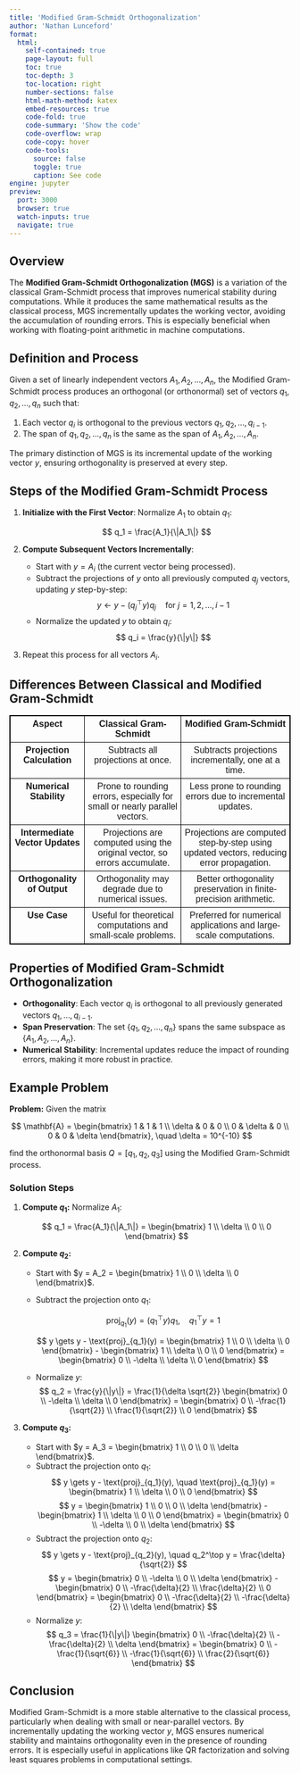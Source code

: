 ```yaml
---
title: 'Modified Gram-Schmidt Orthogonalization'
author: 'Nathan Lunceford'
format:
  html:
    self-contained: true
    page-layout: full
    toc: true
    toc-depth: 3
    toc-location: right
    number-sections: false
    html-math-method: katex
    embed-resources: true
    code-fold: true
    code-summary: 'Show the code'
    code-overflow: wrap
    code-copy: hover
    code-tools:
      source: false
      toggle: true
      caption: See code
engine: jupyter
preview:
  port: 3000
  browser: true
  watch-inputs: true
  navigate: true
---
```


## Overview

The **Modified Gram-Schmidt Orthogonalization (MGS)** is a variation of the classical Gram-Schmidt process that improves numerical stability during computations. While it produces the same mathematical results as the classical process, MGS incrementally updates the working vector, avoiding the accumulation of rounding errors. This is especially beneficial when working with floating-point arithmetic in machine computations.

## Definition and Process

Given a set of linearly independent vectors $A_1, A_2, \dots, A_n$, the Modified Gram-Schmidt process produces an orthogonal (or orthonormal) set of vectors $q_1, q_2, \dots, q_n$ such that:

1. Each vector $q_i$ is orthogonal to the previous vectors $q_1, q_2, \dots, q_{i-1}$.
2. The span of $q_1, q_2, \dots, q_n$ is the same as the span of $A_1, A_2, \dots, A_n$.

The primary distinction of MGS is its incremental update of the working vector $y$, ensuring orthogonality is preserved at every step.

## Steps of the Modified Gram-Schmidt Process

1. **Initialize with the First Vector**: Normalize $A_1$ to obtain $q_1$:

   $$
   q_1 = \frac{A_1}{\|A_1\|}
   $$

2. **Compute Subsequent Vectors Incrementally**:

   - Start with $y = A_i$ (the current vector being processed).
   - Subtract the projections of $y$ onto all previously computed $q_j$ vectors, updating $y$ step-by-step:
     $$
     y \gets y - (q_j^\top y) q_j \quad \text{for } j = 1, 2, \dots, i-1
     $$
   - Normalize the updated $y$ to obtain $q_i$:
     $$
     q_i = \frac{y}{\|y\|}
     $$

3. Repeat this process for all vectors $A_i$.

## Differences Between Classical and Modified Gram-Schmidt

<style>
    table {
        width: 100%;
        border-collapse: collapse;
        border: 1px solid black; 
    }
    th, td {
        border: 1px solid black; 
        text-align: center;
        vertical-align: top;
        font-family: Arial, sans-serif;
        padding: 5px;
    }
</style>

<table>
    <tr>
        <th>Aspect</th>
        <th>Classical Gram-Schmidt</th>
        <th>Modified Gram-Schmidt</th>
    </tr>
    <tr>
        <td><strong>Projection Calculation</strong></td>
        <td>Subtracts all projections at once.</td>
        <td>Subtracts projections incrementally, one at a time.</td>
    </tr>
    <tr>
        <td><strong>Numerical Stability</strong></td>
        <td>Prone to rounding errors, especially for small or nearly parallel vectors.</td>
        <td>Less prone to rounding errors due to incremental updates.</td>
    </tr>
    <tr>
        <td><strong>Intermediate Vector Updates</strong></td>
        <td>Projections are computed using the original vector, so errors accumulate.</td>
        <td>Projections are computed step-by-step using updated vectors, reducing error propagation.</td>
    </tr>
    <tr>
        <td><strong>Orthogonality of Output</strong></td>
        <td>Orthogonality may degrade due to numerical issues.</td>
        <td>Better orthogonality preservation in finite-precision arithmetic.</td>
    </tr>
    <tr>
        <td><strong>Use Case</strong></td>
        <td>Useful for theoretical computations and small-scale problems.</td>
        <td>Preferred for numerical applications and large-scale computations.</td>
    </tr>
</table>

## Properties of Modified Gram-Schmidt Orthogonalization

- **Orthogonality**: Each vector $q_i$ is orthogonal to all previously generated vectors $q_1, \dots, q_{i-1}$.
- **Span Preservation**: The set $\{q_1, q_2, \dots, q_n\}$ spans the same subspace as $\{A_1, A_2, \dots, A_n\}$.
- **Numerical Stability**: Incremental updates reduce the impact of rounding errors, making it more robust in practice.

## Example Problem

**Problem:** Given the matrix

$$
\mathbf{A} =
\begin{bmatrix}
1 & 1 & 1 \\
\delta & 0 & 0 \\
0 & \delta & 0 \\
0 & 0 & \delta
\end{bmatrix}, \quad \delta = 10^{-10}
$$

find the orthonormal basis $Q = [q_1, q_2, q_3]$ using the Modified Gram-Schmidt process.

### Solution Steps

1. **Compute $q_1$:**
   Normalize $A_1$:

   $$
   q_1 = \frac{A_1}{\|A_1\|} =
   \begin{bmatrix}
   1 \\ \delta \\ 0 \\ 0
   \end{bmatrix}
   $$

2. **Compute $q_2$:**

   - Start with $y = A_2 = \begin{bmatrix} 1 \\ 0 \\ \delta \\ 0 \end{bmatrix}$.
   - Subtract the projection onto $q_1$:

     $$
     \text{proj}_{q_1}(y) = (q_1^\top y) q_1, \quad q_1^\top y = 1
     $$

     $$
     y \gets y - \text{proj}_{q_1}(y) =
     \begin{bmatrix}
     1 \\ 0 \\ \delta \\ 0
     \end{bmatrix}
     -
     \begin{bmatrix}
     1 \\ \delta \\ 0 \\ 0
     \end{bmatrix}
     =
     \begin{bmatrix}
     0 \\ -\delta \\ \delta \\ 0
     \end{bmatrix}
     $$

   - Normalize $y$:
     $$
     q_2 = \frac{y}{\|y\|} = \frac{1}{\delta \sqrt{2}}
     \begin{bmatrix}
     0 \\ -\delta \\ \delta \\ 0
     \end{bmatrix}
     =
     \begin{bmatrix}
     0 \\ -\frac{1}{\sqrt{2}} \\ \frac{1}{\sqrt{2}} \\ 0
     \end{bmatrix}
     $$

3. **Compute $q_3$:**
   - Start with $y = A_3 = \begin{bmatrix} 1 \\ 0 \\ 0 \\ \delta \end{bmatrix}$.
   - Subtract the projection onto $q_1$:
     $$
     y \gets y - \text{proj}_{q_1}(y), \quad \text{proj}_{q_1}(y) =
     \begin{bmatrix}
     1 \\ \delta \\ 0 \\ 0
     \end{bmatrix}
     $$
     $$
     y = \begin{bmatrix} 1 \\ 0 \\ 0 \\ \delta \end{bmatrix} -
     \begin{bmatrix} 1 \\ \delta \\ 0 \\ 0 \end{bmatrix} =
     \begin{bmatrix} 0 \\ -\delta \\ 0 \\ \delta \end{bmatrix}
     $$
   - Subtract the projection onto $q_2$:
     $$
     y \gets y - \text{proj}_{q_2}(y), \quad q_2^\top y = \frac{\delta}{\sqrt{2}}
     $$
     $$
     y = \begin{bmatrix} 0 \\ -\delta \\ 0 \\ \delta \end{bmatrix} -
     \begin{bmatrix} 0 \\ -\frac{\delta}{2} \\ \frac{\delta}{2} \\ 0 \end{bmatrix} =
     \begin{bmatrix} 0 \\ -\frac{\delta}{2} \\ -\frac{\delta}{2} \\ \delta \end{bmatrix}
     $$
   - Normalize $y$:
     $$
     q_3 = \frac{1}{\|y\|} \begin{bmatrix} 0 \\ -\frac{\delta}{2} \\ -\frac{\delta}{2} \\ \delta \end{bmatrix} =
     \begin{bmatrix}
     0 \\ -\frac{1}{\sqrt{6}} \\ -\frac{1}{\sqrt{6}} \\ \frac{2}{\sqrt{6}}
     \end{bmatrix}
     $$

## Conclusion

Modified Gram-Schmidt is a more stable alternative to the classical process, particularly when dealing with small or near-parallel vectors. By incrementally updating the working vector $y$, MGS ensures numerical stability and maintains orthogonality even in the presence of rounding errors. It is especially useful in applications like QR factorization and solving least squares problems in computational settings.
